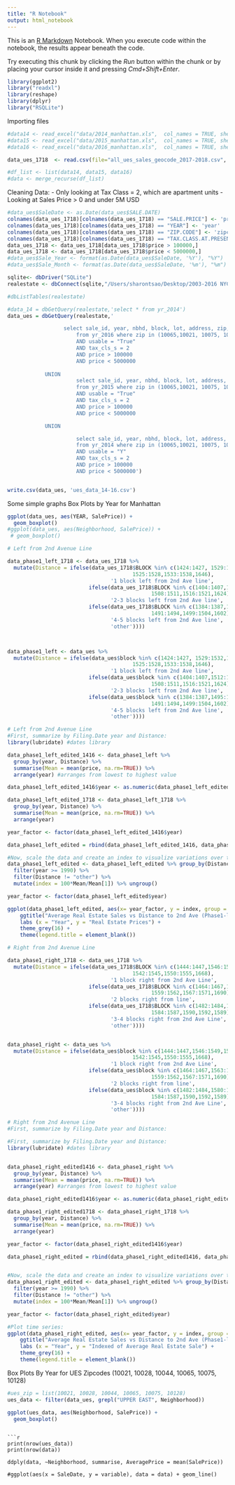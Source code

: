 ```yaml
---
title: "R Notebook"
output: html_notebook
---
```


This is an [R Markdown](http://rmarkdown.rstudio.com) Notebook. When you execute code within the notebook, the results appear beneath the code. 

Try executing this chunk by clicking the *Run* button within the chunk or by placing your cursor inside it and pressing *Cmd+Shift+Enter*. 

```r
library(ggplot2)
library("readxl")
library(reshape)
library(dplyr)
library("RSQLite")
```

Importing files

```r
#data14 <- read_excel("data/2014_manhattan.xls",  col_names = TRUE, sheet = "Manhattan", skip = 4)
#data15 <- read_excel("data/2015_manhattan.xls",  col_names = TRUE, sheet = "Manhattan", skip = 4)
#data16 <- read_excel("data/2016_manhattan.xls",  col_names = TRUE, sheet = "Manhattan", skip = 4)

data_ues_1718  <- read.csv(file="all_ues_sales_geocode_2017-2018.csv", header=TRUE, sep=",")

#df_list <- list(data14, data15, data16)
#data <- merge_recurse(df_list)
```

Cleaning Data:
- Only looking at Tax Class = 2, which are apartment units
- Looking at Sales Price > 0 and under 5M USD

```r
#data_ues$SaleDate <- as.Date(data_ues$SALE.DATE)
colnames(data_ues_1718)[colnames(data_ues_1718) == "SALE.PRICE"] <- 'price'
colnames(data_ues_1718)[colnames(data_ues_1718) == "YEAR"] <- 'year'
colnames(data_ues_1718)[colnames(data_ues_1718) == "ZIP.CODE"] <- 'zipcode'
colnames(data_ues_1718)[colnames(data_ues_1718) == "TAX.CLASS.AT.PRESENT"] <- 'TaxClass'
data_ues_1718 <- data_ues_1718[data_ues_1718$price > 100000,]
data_ues_1718 <- data_ues_1718[data_ues_1718$price < 5000000,]
#data_ues$Sale_Year <- format(as.Date(data_ues$SaleDate, '%Y'), "%Y")
#data_ues$Sale_Month <- format(as.Date(data_ues$SaleDate, '%m'), "%m")
```

```r
sqlite<- dbDriver("SQLite")
realestate <- dbConnect(sqlite,"/Users/sharontsao/Desktop/2003-2016 NYC_geocoded_real_estate_sales/NYC_RealEstate_Sales.sqlite")

#dbListTables(realestate)

#data_14 = dbGetQuery(realestate,'select * from yr_2014')
data_ues = dbGetQuery(realestate,'

                  select sale_id, year, nbhd, block, lot, address, zip, sale_date, price, long, lat
                      from yr_2016 where zip in (10065,10021, 10075, 10028 ,10029) 
                      AND usable = "True" 
                      AND tax_cls_s = 2
                      AND price > 100000
                      AND price < 5000000
                      
            UNION
                      select sale_id, year, nbhd, block, lot, address, zip, sale_date, price, long, lat
                      from yr_2015 where zip in (10065,10021, 10075, 10028 ,10029) 
                      AND usable = "True" 
                      AND tax_cls_s = 2
                      AND price > 100000
                      AND price < 5000000

            UNION

                      select sale_id, year, nbhd, block, lot, address, zip, sale_date, price, long, lat
                      from yr_2014 where zip in (10065,10021, 10075, 10028 ,10029) 
                      AND usable = "Y" 
                      AND tax_cls_s = 2
                      AND price > 100000
                      AND price < 5000000')


write.csv(data_ues, 'ues_data_14-16.csv')
```

Some simple graphs
Box Plots by Year for Manhattan

```r
ggplot(data_ues, aes(YEAR, SalePrice)) +
  geom_boxplot()
#ggplot(data_ues, aes(Neighborhood, SalePrice)) +
 # geom_boxplot() 
```

```r
# Left from 2nd Avenue Line

data_phase1_left_1718 <- data_ues_1718 %>%
  mutate(Distance = ifelse(data_ues_1718$BLOCK %in% c(1424:1427, 1529:1532,1539:1541,1423,1428:1433,
                                        1525:1528,1533:1538,1646),
                                 '1 block left from 2nd Ave line',
                          ifelse(data_ues_1718$BLOCK %in% c(1404:1407,1512:1515,1522:1524,1403,1408:1413,
                                              1508:1511,1516:1521,1624),
                                 '2-3 blocks left from 2nd Ave line',
                          ifelse(data_ues_1718$BLOCK %in% c(1384:1387,1495:1498,1505:1507,1383,1388:1393,
                                              1491:1494,1499:1504,1602),
                                 '4-5 blocks left from 2nd Ave line',
                                 'other'))))



data_phase1_left <- data_ues %>%
  mutate(Distance = ifelse(data_ues$block %in% c(1424:1427, 1529:1532,1539:1541,1423,1428:1433,
                                        1525:1528,1533:1538,1646),
                                 '1 block left from 2nd Ave line',
                          ifelse(data_ues$block %in% c(1404:1407,1512:1515,1522:1524,1403,1408:1413,
                                              1508:1511,1516:1521,1624),
                                 '2-3 blocks left from 2nd Ave line',
                          ifelse(data_ues$block %in% c(1384:1387,1495:1498,1505:1507,1383,1388:1393,
                                              1491:1494,1499:1504,1602),
                                 '4-5 blocks left from 2nd Ave line',
                                 'other'))))
```


```r
# Left from 2nd Avenue Line
#First, summarize by Filing.Date year and Distance:
library(lubridate) #dates library

data_phase1_left_edited_1416 <- data_phase1_left %>%
  group_by(year, Distance) %>%
  summarise(Mean = mean(price, na.rm=TRUE)) %>%
  arrange(year) #arranges from lowest to highest value

data_phase1_left_edited_1416$year <- as.numeric(data_phase1_left_edited_1416$year)

data_phase1_left_edited_1718 <- data_phase1_left_1718 %>%
  group_by(year, Distance) %>%
  summarise(Mean = mean(price, na.rm=TRUE)) %>%
  arrange(year) 

year_factor <- factor(data_phase1_left_edited_1416$year)

data_phase1_left_edited = rbind(data_phase1_left_edited_1416, data_phase1_left_edited_1718)

#Now, scale the data and create an index to visualize variations over time, then plot:
data_phase1_left_edited <- data_phase1_left_edited %>% group_by(Distance) %>%
  filter(year >= 1990) %>%
  filter(Distance != "other") %>%
  mutate(index = 100*Mean/Mean[1]) %>% ungroup()

year_factor <- factor(data_phase1_left_edited$year)

ggplot(data_phase1_left_edited, aes(x= year_factor, y = index, group = Distance, color = Distance)) + geom_line(stat='identity', lwd = 0.75) +
    ggtitle("Average Real Estate Sales vs Distance to 2nd Ave (Phase1-left)") +
    labs (x = "Year", y = "Real Estate Prices") +
    theme_grey(16) +
    theme(legend.title = element_blank())
```

```r
# Right from 2nd Avenue Line

data_phase1_right_1718 <- data_ues_1718 %>%
  mutate(Distance = ifelse(data_ues_1718$BLOCK %in% c(1444:1447,1546:1549,1556:1558,1443,1448:1453,
                                        1542:1545,1550:1555,1668),
                                 '1 block right from 2nd Ave Line',
                          ifelse(data_ues_1718$BLOCK %in% c(1464:1467,1563:1566,1573,1463,1468:1473,
                                              1559:1562,1567:1571,1690),
                                 '2 blocks right from line',
                          ifelse(data_ues_1718$BLOCK %in% c(1482:1484,1580:1583,1480,1485:1490,1576:1579,
                                              1584:1587,1590,1592,1589),
                                 '3-4 blocks right from 2nd Ave Line',
                                 'other'))))


data_phase1_right <- data_ues %>%
  mutate(Distance = ifelse(data_ues$block %in% c(1444:1447,1546:1549,1556:1558,1443,1448:1453,
                                        1542:1545,1550:1555,1668),
                                 '1 block right from 2nd Ave Line',
                          ifelse(data_ues$block %in% c(1464:1467,1563:1566,1573,1463,1468:1473,
                                              1559:1562,1567:1571,1690),
                                 '2 blocks right from line',
                          ifelse(data_ues$block %in% c(1482:1484,1580:1583,1480,1485:1490,1576:1579,
                                              1584:1587,1590,1592,1589),
                                 '3-4 blocks right from 2nd Ave Line',
                                 'other'))))

```


```r
# Right from 2nd Avenue Line
#First, summarize by Filing.Date year and Distance:

#First, summarize by Filing.Date year and Distance:
library(lubridate) #dates library


data_phase1_right_edited1416 <- data_phase1_right %>%
  group_by(year, Distance) %>%
  summarise(Mean = mean(price, na.rm=TRUE)) %>%
  arrange(year) #arranges from lowest to highest value

data_phase1_right_edited1416$year <- as.numeric(data_phase1_right_edited1416$year)

data_phase1_right_edited1718 <- data_phase1_right_1718 %>%
  group_by(year, Distance) %>%
  summarise(Mean = mean(price, na.rm=TRUE)) %>%
  arrange(year) 

year_factor <- factor(data_phase1_right_edited1416$year)

data_phase1_right_edited = rbind(data_phase1_right_edited1416, data_phase1_right_edited1718)


#Now, scale the data and create an index to visualize variations over time, then plot:
data_phase1_right_edited <- data_phase1_right_edited %>% group_by(Distance) %>%
  filter(year >= 1990) %>%
  filter(Distance != "other") %>%
  mutate(index = 100*Mean/Mean[1]) %>% ungroup()

year_factor <- factor(data_phase1_right_edited$year)

#Plot time series:
ggplot(data_phase1_right_edited, aes(x= year_factor, y = index, group = Distance, color = Distance)) + geom_line(stat='identity', lwd = 0.75) +
    ggtitle("Average Real Estate Sales vs Distance to 2nd Ave (Phase1-left)") +
    labs (x = "Year", y = "Indexed of Average Real Estate Sale") +
    theme_grey(16) +
    theme(legend.title = element_blank())

```



Box Plots By Year for UES Zipcodes (10021, 10028, 10044, 10065, 10075, 10128)
```r

#ues_zip = list(10021, 10028, 10044, 10065, 10075, 10128)
ues_data <- filter(data_ues, grepl("UPPER EAST", Neighborhood))

ggplot(ues_data, aes(Neighborhood, SalePrice)) +
  geom_boxplot()
```
```

```r
print(nrow(ues_data))
print(nrow(data))

ddply(data, ~Neighborhood, summarise, AveragePrice = mean(SalePrice))

#ggplot(aes(x = SaleDate, y = variable), data = data) + geom_line()
```
